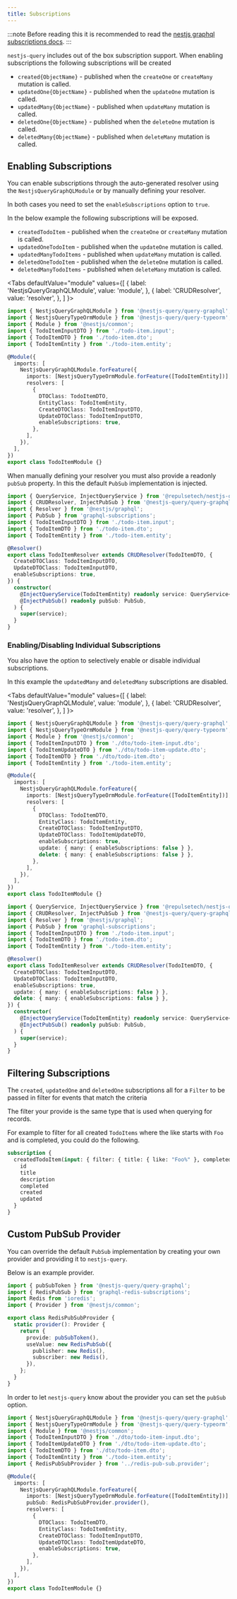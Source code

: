```yaml
---
title: Subscriptions
---
```



:::note
Before reading this it is recommended to read the [nestjs graphql subscriptions docs](https://docs.nestjs.com/graphql/subscriptions).
:::

`nestjs-query` includes out of the box subscription support. When enabling subscriptions the following subscriptions will be created

- `created{ObjectName}` - published when the `createOne` or `createMany` mutation is called.
- `updatedOne{ObjectName}` - published when the `updateOne` mutation is called.
- `updatedMany{ObjectName}` - published when `updateMany` mutation is called.
- `deletedOne{ObjectName}` - published when the `deleteOne` mutation is called.
- `deletedMany{ObjectName}` - published when `deleteMany` mutation is called.

## Enabling Subscriptions

You can enable subscriptions through the auto-generated resolver using the `NestjsQueryGraphQLModule` or by manually defining your resolver.

In both cases you need to set the `enableSubscriptions` option to `true`.

In the below example the following subscriptions will be exposed.

- `createdTodoItem` - published when the `createOne` or `createMany` mutation is called.
- `updatedOneTodoItem` - published when the `updateOne` mutation is called.
- `updatedManyTodoItems` - published when `updateMany` mutation is called.
- `deletedOneTodoItem` - published when the `deleteOne` mutation is called.
- `deletedManyTodoItems` - published when `deleteMany` mutation is called.

<Tabs
  defaultValue="module"
  values={[
    { label: 'NestjsQueryGraphQLModule', value: 'module', },
    { label: 'CRUDResolver', value: 'resolver', },
  ]
}>
<TabItem value="module">

```ts title="todo-item.module.ts" {17}
import { NestjsQueryGraphQLModule } from '@nestjs-query/query-graphql';
import { NestjsQueryTypeOrmModule } from '@nestjs-query/query-typeorm';
import { Module } from '@nestjs/common';
import { TodoItemInputDTO } from './todo-item.input';
import { TodoItemDTO } from './todo-item.dto';
import { TodoItemEntity } from './todo-item.entity';

@Module({
  imports: [
    NestjsQueryGraphQLModule.forFeature({
      imports: [NestjsQueryTypeOrmModule.forFeature([TodoItemEntity])],
      resolvers: [
        {
          DTOClass: TodoItemDTO,
          EntityClass: TodoItemEntity,
          CreateDTOClass: TodoItemInputDTO,
          UpdateDTOClass: TodoItemInputDTO,
          enableSubscriptions: true,
        },
      ],
    }),
  ],
})
export class TodoItemModule {}
```

</TabItem>
<TabItem value="resolver">

When manually defining your resolver you must also provide a readonly `pubSub` property. In this the default `PubSub` implementation is injected.

```ts title="todo-item.resolver.ts" {13,17}
import { QueryService, InjectQueryService } from '@repulsetech/nestjs-query-core';
import { CRUDResolver, InjectPubSub } from '@nestjs-query/query-graphql';
import { Resolver } from '@nestjs/graphql';
import { PubSub } from 'graphql-subscriptions';
import { TodoItemInputDTO } from './todo-item.input';
import { TodoItemDTO } from './todo-item.dto';
import { TodoItemEntity } from './todo-item.entity';

@Resolver()
export class TodoItemResolver extends CRUDResolver(TodoItemDTO, {
  CreateDTOClass: TodoItemInputDTO,
  UpdateDTOClass: TodoItemInputDTO,
  enableSubscriptions: true,
}) {
  constructor(
    @InjectQueryService(TodoItemEntity) readonly service: QueryService<TodoItemEntity>,
    @InjectPubSub() readonly pubSub: PubSub,
  ) {
    super(service);
  }
}
```

</TabItem>
</Tabs>

### Enabling/Disabling Individual Subscriptions

You also have the option to selectively enable or disable individual subscriptions.

In this example the `updatedMany` and `deletedMany` subscriptions are disabled.

<Tabs
  defaultValue="module"
  values={[
    { label: 'NestjsQueryGraphQLModule', value: 'module', },
    { label: 'CRUDResolver', value: 'resolver', },
  ]
}>
<TabItem value="module">

```ts title="todo-item.module.ts" {18-19}
import { NestjsQueryGraphQLModule } from '@nestjs-query/query-graphql';
import { NestjsQueryTypeOrmModule } from '@nestjs-query/query-typeorm';
import { Module } from '@nestjs/common';
import { TodoItemInputDTO } from './dto/todo-item-input.dto';
import { TodoItemUpdateDTO } from './dto/todo-item-update.dto';
import { TodoItemDTO } from './dto/todo-item.dto';
import { TodoItemEntity } from './todo-item.entity';

@Module({
  imports: [
    NestjsQueryGraphQLModule.forFeature({
      imports: [NestjsQueryTypeOrmModule.forFeature([TodoItemEntity])],
      resolvers: [
        {
          DTOClass: TodoItemDTO,
          EntityClass: TodoItemEntity,
          CreateDTOClass: TodoItemInputDTO,
          UpdateDTOClass: TodoItemUpdateDTO,
          enableSubscriptions: true,
          update: { many: { enableSubscriptions: false } },
          delete: { many: { enableSubscriptions: false } },
        },
      ],
    }),
  ],
})
export class TodoItemModule {}
```

</TabItem>
<TabItem value="resolver">

```ts title="todo-item.resolver.ts" {14-15}
import { QueryService, InjectQueryService } from '@repulsetech/nestjs-query-core';
import { CRUDResolver, InjectPubSub } from '@nestjs-query/query-graphql';
import { Resolver } from '@nestjs/graphql';
import { PubSub } from 'graphql-subscriptions';
import { TodoItemInputDTO } from './todo-item.input';
import { TodoItemDTO } from './todo-item.dto';
import { TodoItemEntity } from './todo-item.entity';

@Resolver()
export class TodoItemResolver extends CRUDResolver(TodoItemDTO, {
  CreateDTOClass: TodoItemInputDTO,
  UpdateDTOClass: TodoItemInputDTO,
  enableSubscriptions: true,
  update: { many: { enableSubscriptions: false } },
  delete: { many: { enableSubscriptions: false } },
}) {
  constructor(
    @InjectQueryService(TodoItemEntity) readonly service: QueryService<TodoItemEntity>,
    @InjectPubSub() readonly pubSub: PubSub,
  ) {
    super(service);
  }
}
```

</TabItem>
</Tabs>

## Filtering Subscriptions

The `created`, `updatedOne` and `deletedOne` subscriptions all for a `Filter` to be passed in filter for events that match the criteria

The filter your provide is the same type that is used when querying for records.

For example to filter for all created `TodoItems` where the like starts with `Foo` and is completed, you could do the following.

```graphql
subscription {
  createdTodoItem(input: { filter: { title: { like: "Foo%" }, completed: { is: true } } }) {
    id
    title
    description
    completed
    created
    updated
  }
}
```

## Custom PubSub Provider

You can override the default `PubSub` implementation by creating your own provider and providing it to `nestjs-query`.

Below is an example provider.

```ts title="redis-pub-sub.provider.ts"
import { pubSubToken } from '@nestjs-query/query-graphql';
import { RedisPubSub } from 'graphql-redis-subscriptions';
import Redis from 'ioredis';
import { Provider } from '@nestjs/common';

export class RedisPubSubProvider {
  static provider(): Provider {
    return {
      provide: pubSubToken(),
      useValue: new RedisPubSub({
        publisher: new Redis(),
        subscriber: new Redis(),
      }),
    };
  }
}
```

In order to let `nestjs-query` know about the provider you can set the `pubSub` option.

```ts title="todo-item/todo-item.module.ts" {14}
import { NestjsQueryGraphQLModule } from '@nestjs-query/query-graphql';
import { NestjsQueryTypeOrmModule } from '@nestjs-query/query-typeorm';
import { Module } from '@nestjs/common';
import { TodoItemInputDTO } from './dto/todo-item-input.dto';
import { TodoItemUpdateDTO } from './dto/todo-item-update.dto';
import { TodoItemDTO } from './dto/todo-item.dto';
import { TodoItemEntity } from './todo-item.entity';
import { RedisPubSubProvider } from '../redis-pub-sub.provider';

@Module({
  imports: [
    NestjsQueryGraphQLModule.forFeature({
      imports: [NestjsQueryTypeOrmModule.forFeature([TodoItemEntity])],
      pubSub: RedisPubSubProvider.provider(),
      resolvers: [
        {
          DTOClass: TodoItemDTO,
          EntityClass: TodoItemEntity,
          CreateDTOClass: TodoItemInputDTO,
          UpdateDTOClass: TodoItemUpdateDTO,
          enableSubscriptions: true,
        },
      ],
    }),
  ],
})
export class TodoItemModule {}
```
